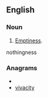 ==English==

===Noun===
{{en-noun|-}}

#[[emptiness|Emptiness]].
nothingness

===Anagrams===
* {{alphagram|aciitvvy}}
* [[vivacity#English|vivacity]]